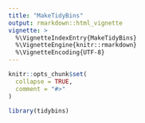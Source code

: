 ```yaml
---
title: "MakeTidyBins"
output: rmarkdown::html_vignette
vignette: >
  %\VignetteIndexEntry{MakeTidyBins}
  %\VignetteEngine{knitr::rmarkdown}
  %\VignetteEncoding{UTF-8}
---
```


```r
knitr::opts_chunk$set(
  collapse = TRUE,
  comment = "#>"
)
```

```r
library(tidybins)
```
